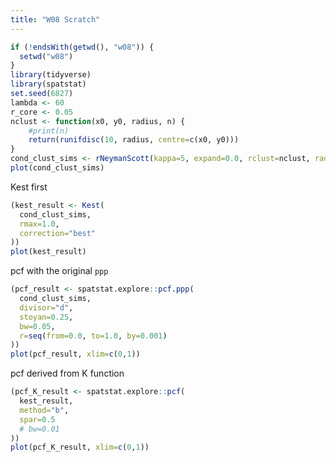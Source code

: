 ```yaml
---
title: "W08 Scratch"
---
```


```r
if (!endsWith(getwd(), "w08")) {
  setwd("w08")
}
library(tidyverse)
library(spatstat)
set.seed(6827)
lambda <- 60
r_core <- 0.05
nclust <- function(x0, y0, radius, n) {
    #print(n)
    return(runifdisc(10, radius, centre=c(x0, y0)))
}
cond_clust_sims <- rNeymanScott(kappa=5, expand=0.0, rclust=nclust, radius=2*r_core, n=10)
plot(cond_clust_sims)
```

Kest first

```r
(kest_result <- Kest(
  cond_clust_sims,
  rmax=1.0,
  correction="best"
))
plot(kest_result)
```

pcf with the original `ppp`

```r
(pcf_result <- spatstat.explore::pcf.ppp(
  cond_clust_sims,
  divisor="d",
  stoyan=0.25,
  bw=0.05,
  r=seq(from=0.0, to=1.0, by=0.001)
))
plot(pcf_result, xlim=c(0,1))
```

pcf derived from K function

```r
(pcf_K_result <- spatstat.explore::pcf(
  kest_result,
  method="b",
  spar=0.5
  # bw=0.01
))
plot(pcf_K_result, xlim=c(0,1))
```
